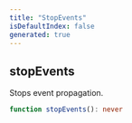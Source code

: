 ```yaml
---
title: "StopEvents"
isDefaultIndex: false
generated: true
---
```



<!-- This file was generated from the CommandKit source. Do not modify. Instead, re-run the "docgen" script -->


## stopEvents

<GenerationInfo sourceFile="packages/commandkit/src/utils/utilities.ts" sourceLine="159" packageName="commandkit" />

Stops event propagation.

```ts title="Signature"
function stopEvents(): never
```
